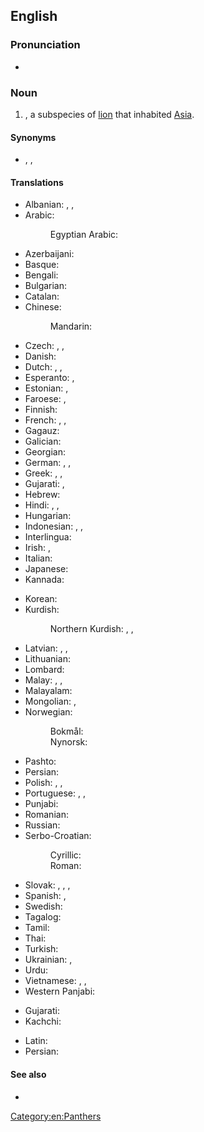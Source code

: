 ==English==

{{wikipedia|Asiatic lion}}
{{wikispecies|Panthera leo persica}}

===Pronunciation===
* {{IPA|en|/ˈeɪʒən ˈlaɪən/}}

===Noun===
{{en-noun}}

# {{taxlink|Panthera leo persica|subspecies|noshow=1}}, a subspecies of [[lion]] that inhabited [[Asia]].

====Synonyms====
* {{vern|Asiatic lion}}, {{vern|Indian lion}}, {{taxlink|Felis leo persicus|subspecies|noshow=1}}

====Translations====
{{trans-top|species of lion that inhabited Asia}}
* Albanian: {{t-check|sq|luan Aziatik|m}}, {{t-check|sq|luan persik|m}}, {{t-check|sq|luan indian|m}}
* Arabic: {{t-check|ar|أَسَد آسِيَوِيّ|m}}
*: Egyptian Arabic: {{t|arz|سبع اسيوى}}
* Azerbaijani: {{t-check|az|Asiya şiri}}
* Basque: {{t-check|eu|Asiar lehoia}}
* Bengali: {{t-check|bn|এশীয় সিংহ}}
* Bulgarian: {{t-check|bg|азиатски лъв|m}}
* Catalan: {{t-check|ca|lleó asiàtic|m}}
* Chinese:
*: Mandarin: {{t-check|cmn|亞洲獅}}
* Czech: {{t-check|cs|lev perský|m}}, {{t-check|cs|lev indický|m}}, {{t-check|cs|lev asijský|m}}
* Danish: {{t-check|da|asiatisk løve|c}}
* Dutch: {{t|nl|Perzische leeuw|m}}, {{t|nl|Aziatische leeuw|m}}, {{t-check|nl|Indische leeuw|m}}
* Esperanto: {{t|eo|persa leono}}, {{t|eo|azia leono}}
* Estonian: {{t-check|et|aasia lõvi}}, {{t-check|et|india lõvi}}
* Faroese: {{t-check|fo|Asiatisk leyva|f}}, {{t-check|fo|Asiatiskt ljón|n}}
* Finnish: {{t|fi|aasianleijona}}
* French: {{t|fr|lion d'Asie|m}}, {{t-check|fr|lion asiatique|m}}, {{t-check|fr|lion persan|m}}
* Gagauz: {{t-check|gag|Aziya aslanı}}
* Galician: {{t-check|gl|león asiátio|m}}
* Georgian: {{t-check|ka|აზიური ლომი}}
* German: {{t|de|persischer Löwe|m}}, {{t|de|asiatischer Löwe|m}}, {{t|de|indischer Löwe|m}}
* Greek: {{t|el|ασιατικό λιοντάρι|n}}, {{t|el|ινδικό λιοντάρι}}, {{t|el|λέων ο περσικός}}
* Gujarati: {{t|gu|સિંહ}}, {{t|gu|સાવજ}}
* Hebrew: {{t-check|he|אריה אסייתי|m}}
* Hindi: {{t+|hi|शेर|m}}, {{t-check|hi|ऊँट-बाघ|m}} <!-- (literally: camel tiger) -->, {{t-check|hi|एशियाई सिंह|m}}
* Hungarian: {{t|hu|ázsiai oroszlán}}
* Indonesian: {{t|id|singa asia}}, {{t|id|singa india}}, {{t|id|singa persia}}
* Interlingua: {{t-check|ia|leon asiatic}}
* Irish: {{t|ga|leon Áiseach|m}}, {{t|ga|leon Indiach|m}}
* Italian: {{t-check|it|leone asiatico|m}}
* Japanese: {{t|ja|インドライオン|tr=Indo raion}}
* Kannada: {{t-check|kn|ಭಾರತೀಯ ಸಿಂಹ}}
{{trans-mid}}
* Korean: {{t-check|ko|아시아사자}}
* Kurdish:
*: Northern Kurdish: {{t+check|kmr|şêrê îranî}}, {{t+check|kmr|şêrê arî}}, {{t+check|kmr|şêrê asyayî}}
* Latvian: {{t-check|lv|Āzijas lauva|?}}, {{t-check|lv|Indijas lauva|?}}, {{t-check|lv|Persijas lauva|?}}
* Lithuanian: {{t-check|lt|Azijinis liūtas|m}}
* Lombard: {{t-check|lmo|leun asiatich|?}}
* Malay: {{t-check|ms|singa Asia}}, {{t-check|ms|singa India}}, {{t-check|ms|singa Persia}}
* Malayalam: {{t-check|ml|ഏഷ്യൻ സിംഹം}}
* Mongolian: {{t-check|mn|Ази арслан}}, {{t-check|mn|Энэтхэг арслан}}
* Norwegian:
*: Bokmål: {{t-check|nb|Asiatisk løve|f|m}}
*: Nynorsk: {{t-check|nn|Asiatisk løve|f}}
* Pashto: {{t-check|ps|آسيايي زمري}}
* Persian: {{t-check|fa|شیر آسیایی}}
* Polish: {{t-check|pl|lew azjatycki|m}}, {{t-check|pl|lew perski|m}}, {{t-check|pl|lew indyjski|m}}
* Portuguese: {{t|pt|leão asiático|m}}, {{t|pt|leão indiano|m}}, {{t|pt|leão persa|m}}
* Punjabi: {{t-check|pa|ਏਸ਼ੀਆਈ ਬੱਬਰ ਸ਼ੇਰ|m}}
* Romanian: {{t|ro|leu asiatic|m}}
* Russian: {{t|ru|азиа́тский лев|m}}
* Serbo-Croatian:
*: Cyrillic: {{t-check|sh|а̑зӣјскӣ ла̏в|m}}
*: Roman: {{t-check|sh|ȃzījskī lȁv|m}}
* Slovak: {{t-check|sk|lev perzský|m}}, {{t-check|sk|lev indický|m}}, {{t-check|sk|lev ázijský|m}}, {{t-check|sk|ázijský lev|m}} {{qualifier|informal}}
* Spanish: {{t|es|león de Asia|m}}, {{t-check|es|león asiático|m}}
* Swedish: {{t|sv|[[asiatisk]]t [[lejon]]|n}}
* Tagalog: {{t-check|tl|leong Asyatiko}}
* Tamil: {{t-check|ta|ஆசியச் சிங்கம்}}
* Thai: {{t-check|th|สิงโตอินเดีย}}
* Turkish: {{t-check|tr|Asya aslanı}}
* Ukrainian: {{t-check|uk|азійський лев|m}}, {{t-check|uk|інді́йський лев|m}}
* Urdu: {{t-check|ur|ایشیائی ببر شیر|m}}
* Vietnamese: {{t-check|vi|sư tử châu Á}}, {{t-check|vi|sư tử Ấn Độ}}, {{t-check|vi|sư tử Á-Âu}}
* Western Panjabi: {{t-check|pnb|ایشیائی شیر|?}}
{{trans-bottom}}

{{checktrans-top}}
* Gujarati: {{t-check|gu|tr=hawaj}}
* Kachchi: {{t-check|kfr|tr=hawaj}}
{{trans-mid}}
* Latin: {{t-check|la|Panthera leo persica}}
* Persian: {{t+check|fa|شیر|tr=shir}}
{{trans-bottom}}

====See also====
* {{projectlink|wikipedia|Lion}}

[[Category:en:Panthers]]